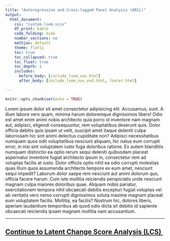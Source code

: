 ```yaml
---
title: "Autoregressive and Cross-lagged Panel Analysis (ARCL)"
output:
  html_document:
    css: "custom-lsem.scss"
    df_print: kable
    code_folding: hide
    number_sections: no
    mathjax: default
    theme: flatly
    toc: true
    toc_collapsed: true
    toc_float: true
    toc_depth: 3
    includes:
      before_body: [include_lsem_nav.html]
      after_body: [include_lsem_nav_end.html, footer.html]

---
```


```r
knitr::opts_chunk$set(echo = TRUE)
```

Lorem ipsum dolor sit amet consectetur adipisicing elit. Accusamus, sunt.
      A illum labore vero quam, minima harum doloremque dignissimos libero! Odio
      est amet enim animi nobis architecto quia porro id inventore nam magnam
      aut, adipisci, eligendi consequuntur, rem voluptatibus deserunt quis.
      Dolor officia debitis quis ipsam ut velit, suscipit amet itaque deleniti
      culpa laboriosam hic sint animi delectus cupiditate non? Adipisci
      necessitatibus numquam quos odit voluptatibus nesciunt aliquam, hic natus
      eum corrupti error, in nisi sint voluptatem iusto fuga doloribus ratione.
      Ex autem blanditiis numquam distinctio ea optio rerum sequi deleniti
      quibusdam placeat aspernatur inventore fugiat architecto ipsum in,
      consectetur rem ad voluptas facilis at iusto. Dolor officiis optio nihil
      ea odio corrupti molestias quas illum quos assumenda architecto tempore ex
      eum amet, nesciunt sequi impedit? Laborum dolor saepe rem nesciunt aut
      animi dolorum quo, officia facere harum. Cum iste mollitia reiciendis
      perspiciatis unde nesciunt magnam culpa maiores doloribus quae. Aliquam
      nobis pariatur, exercitationem tempora nihil obcaecati debitis excepturi
      fugiat voluptas vel ab veritatis vero nemo corrupti dignissimos soluta
      maxime magnam placeat eum voluptatem facilis. Mollitia, ea facilis?
      Nostrum hic, dolores libero, aperiam laudantium temporibus ab quod odio
      dicta sit debitis id sapiente obcaecati reiciendis ipsam magnam mollitia
      nam accusantium.



***
## [Continue to Latent Change Score Analysis (LCS) ](lsem-2.html){.continue-link}

